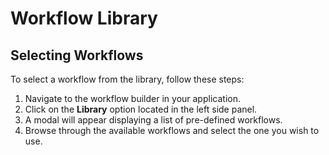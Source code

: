 # Workflow Library

## Selecting Workflows

To select a workflow from the library, follow these steps:

1. Navigate to the workflow builder in your application.
2. Click on the **Library** option located in the left side panel.
3. A modal will appear displaying a list of pre-defined workflows.
4. Browse through the available workflows and select the one you wish to use.
